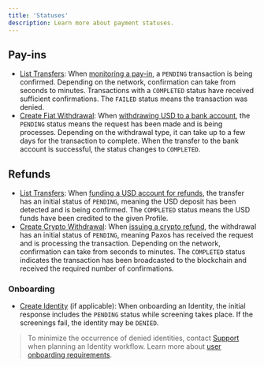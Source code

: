 ```yaml
---
title: 'Statuses'
description: Learn more about payment statuses.
---
```



## Pay-ins

- [List Transfers](/api-reference/endpoints/transfers/list-transfers): When [monitoring a pay-in](/guides/payments/quickstart#pay-in-monitor-reconcile), a `PENDING` transaction is being confirmed. Depending on the network, confirmation can take from seconds to minutes. Transactions with a `COMPLETED` status have received sufficient confirmations. The `FAILED` status means the transaction was denied.
- [Create Fiat Withdrawal](/api-reference/endpoints/fiat-transfers/create-fiat-withdrawal): When [withdrawing USD to a bank account](/guides/payments/quickstart#pay-in-withdraw-fiat), the `PENDING` status means the request has been made and is being processes. Depending on the withdrawal type, it can take up to a few days for the transaction to complete. When the transfer to the bank account is successful, the status changes to `COMPLETED`.

## Refunds

- [List Transfers](/api-reference/endpoints/transfers/list-transfers): When [funding a USD account for refunds](/guides/payments/quickstart#refund-fund-account), the transfer has an initial status of `PENDING`, meaning the USD deposit has been detected and is being confirmed. The `COMPLETED` status means the USD funds have been credited to the given Profile.
- [Create Crypto Withdrawal](/api-reference/endpoints/crypto-withdrawals/create-crypto-withdrawal): When [issuing a crypto refund](/guides/payments/quickstart#refunds), the withdrawal has an initial status of `PENDING`, meaning Paxos has received the request and is processing the transaction. Depending on the network, confirmation can take from seconds to minutes. The `COMPLETED` status indicates the transaction has been broadcasted to the blockchain and received the required number of confirmations.

### Onboarding

- [Create Identity](/api-reference/endpoints/identity/create-identity) (if applicable): When onboarding an Identity, the initial response includes the `PENDING` status while screening takes place. If the screenings fail, the identity may be `DENIED`.

> To minimize the occurrence of denied identities, contact [Support](https://support.paxos.com) when planning an Identity workflow. Learn  more about [user onboarding requirements](/guides/payments/faq#seller-onboarding).
